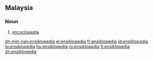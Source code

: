 ==Malaysia==

===Noun===
{{infl|id|noun}}

# [[encyclopedia]]

[[zh-min-nan:ensiklopedia]]
[[el:ensiklopedia]]
[[fr:ensiklopedia]]
[[id:ensiklopedia]]
[[lo:ensiklopedia]]
[[hu:ensiklopedia]]
[[ro:ensiklopedia]]
[[fi:ensiklopedia]]
[[zh:ensiklopedia]]